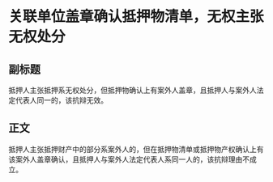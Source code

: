 # 关联单位盖章确认抵押物清单，无权主张无权处分
## 副标题
抵押人主张抵押系无权处分，但抵押物确认上有案外人盖章，且抵押人与案外人法定代表人同一的，该抗辩无效。
## 正文
抵押人主张抵押财产中的部分系案外人的，但在抵押物清单或抵押物产权确认上有该案外人盖章确认，且抵押人与案外人法定代表人系同一人的，该抗辩理由不成立。
